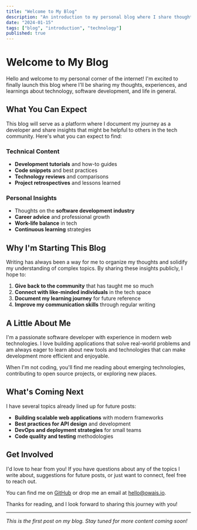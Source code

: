 ```yaml
---
title: "Welcome to My Blog"
description: "An introduction to my personal blog where I share thoughts on technology, development, and life."
date: "2024-01-15"
tags: ["blog", "introduction", "technology"]
published: true
---
```


# Welcome to My Blog

Hello and welcome to my personal corner of the internet! I'm excited to finally launch this blog where I'll be sharing my thoughts, experiences, and learnings about technology, software development, and life in general.

## What You Can Expect

This blog will serve as a platform where I document my journey as a developer and share insights that might be helpful to others in the tech community. Here's what you can expect to find:

### Technical Content
- **Development tutorials** and how-to guides
- **Code snippets** and best practices
- **Technology reviews** and comparisons
- **Project retrospectives** and lessons learned

### Personal Insights
- Thoughts on the **software development industry**
- **Career advice** and professional growth
- **Work-life balance** in tech
- **Continuous learning** strategies

## Why I'm Starting This Blog

Writing has always been a way for me to organize my thoughts and solidify my understanding of complex topics. By sharing these insights publicly, I hope to:

1. **Give back to the community** that has taught me so much
2. **Connect with like-minded individuals** in the tech space
3. **Document my learning journey** for future reference
4. **Improve my communication skills** through regular writing

## A Little About Me

I'm a passionate software developer with experience in modern web technologies. I love building applications that solve real-world problems and am always eager to learn about new tools and technologies that can make development more efficient and enjoyable.

When I'm not coding, you'll find me reading about emerging technologies, contributing to open source projects, or exploring new places.

## What's Coming Next

I have several topics already lined up for future posts:

- **Building scalable web applications** with modern frameworks
- **Best practices for API design** and development
- **DevOps and deployment strategies** for small teams
- **Code quality and testing** methodologies

## Get Involved

I'd love to hear from you! If you have questions about any of the topics I write about, suggestions for future posts, or just want to connect, feel free to reach out.

You can find me on [GitHub](https://github.com/owais) or drop me an email at hello@owais.io.

Thanks for reading, and I look forward to sharing this journey with you!

---

*This is the first post on my blog. Stay tuned for more content coming soon!*